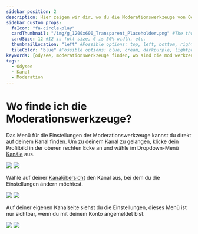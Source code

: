 ---
sidebar_position: 2
description: Hier zeigen wir dir, wo du die Moderationswerkzeuge von Odysee finden kannst.
sidebar_custom_props:
  faIcon: "fa-circle-play"
  cardThumbnail: "/img/g_1200x600_Transparent_Placeholder.png" #The thumbnail on the category card.
  cardSize: 12 #12 is full size, 6 is 50% width, etc.
  thumbnailLocation: "left" #Possible options: top, left, bottom, right, none
  tileColor: "blue" #Possible options: blue, cream, darkpurple, lightpurple, mauve, orange, pink, none
keywords: [odysee, moderationswerkzeuge finden, wo sind die mod werkzeuge auf odysee, wo findet man die mod einstellungen auf odysee, mods hinzufügen, mods auf odysee hinzufügen, moderatoren hinzufügen auf odysee,mods hinzufügen odyssee, mods hinzufügen auf odyssey]
tags:
  - Odysee
  - Kanal
  - Moderation
---

# Wo finde ich die Moderationswerkzeuge? 

Das Menü für die Einstellungen der Moderationswerkzeuge kannst du direkt auf deinem Kanal finden. Um zu deinem Kanal zu gelangen, klicke dein Profilbild in der oberen rechten Ecke an und wähle im Dropdown-Menü [<OdyseeIcon type="atsign"/> Kanäle](https://odysee.com/$/channels) aus.

<Image src="/img/de/homepage_profile_menu_open_arrow_to_channels_desktop_dark.png#dark" />
<Image src="/img/de/homepage_profile_menu_open_arrow_to_channels_desktop_light.png#light" />

Wähle auf deiner [Kanalübersicht](https://odysee.com/$/channels) den Kanal aus, bei dem du die Einstellungen ändern möchtest.

<Image src="/img/de/channel_page_arrow_to_channel_dark.png#dark" />
<Image src="/img/de/channel_page_arrow_to_channel_light.png#light" />

Auf deiner eigenen Kanalseite siehst du die Einstellungen, dieses Menü ist nur sichtbar, wenn du mit deinem Konto angemeldet bist.

<Image src="/img/de/channel_page_arrow_to_moderation_settings_dark.png#dark" />
<Image src="/img/de/channel_page_arrow_to_moderation_settings_light.png#light" />
